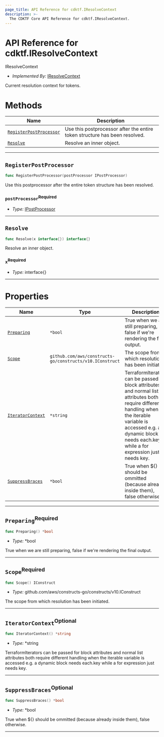 ```yaml
---
page_title: API Reference for cdktf.IResolveContext
description: >-
  The CDKTF Core API Reference for cdktf.IResolveContext.
---
```


<!-- This file is generated through yarn generate-docs -->

# API Reference for cdktf.IResolveContext

   IResolveContext <a name="IResolveContext" id="cdktf.IResolveContext"></a>
  
  - *Implemented By:* <a href="#cdktf.IResolveContext">IResolveContext</a>
  
  Current resolution context for tokens.
  
  # Methods <a name="Methods" id="Methods"></a>
  
  | **Name** | **Description** |
  | --- | --- |
  | <code><a href="#cdktf.IResolveContext.registerPostProcessor">RegisterPostProcessor</a></code> | Use this postprocessor after the entire token structure has been resolved. |
  | <code><a href="#cdktf.IResolveContext.resolve">Resolve</a></code> | Resolve an inner object. |
  
  ---
  
  ## `RegisterPostProcessor` <a name="RegisterPostProcessor" id="cdktf.IResolveContext.registerPostProcessor"></a>
  
  ```go
  func RegisterPostProcessor(postProcessor IPostProcessor)
  ```
  
  Use this postprocessor after the entire token structure has been resolved.
  
  ### `postProcessor`<sup>Required</sup> <a name="postProcessor" id="cdktf.IResolveContext.registerPostProcessor.parameter.postProcessor"></a>
  
  - *Type:* <a href="#cdktf.IPostProcessor">IPostProcessor</a>
  
  ---
  
  ## `Resolve` <a name="Resolve" id="cdktf.IResolveContext.resolve"></a>
  
  ```go
  func Resolve(x interface{}) interface{}
  ```
  
  Resolve an inner object.
  
  ### `x`<sup>Required</sup> <a name="x" id="cdktf.IResolveContext.resolve.parameter.x"></a>
  
  - *Type:* interface{}
  
  ---
  
  # Properties <a name="Properties" id="Properties"></a>
  
  | **Name** | **Type** | **Description** |
  | --- | --- | --- |
  | <code><a href="#cdktf.IResolveContext.property.preparing">Preparing</a></code> | <code>*bool</code> | True when we are still preparing, false if we're rendering the final output. |
  | <code><a href="#cdktf.IResolveContext.property.scope">Scope</a></code> | <code>github.com/aws/constructs-go/constructs/v10.IConstruct</code> | The scope from which resolution has been initiated. |
  | <code><a href="#cdktf.IResolveContext.property.iteratorContext">IteratorContext</a></code> | <code>*string</code> | TerraformIterators can be passed for block attributes and normal list attributes both require different handling when the iterable variable is accessed e.g. a dynamic block needs each.key while a for expression just needs key. |
  | <code><a href="#cdktf.IResolveContext.property.suppressBraces">SuppressBraces</a></code> | <code>*bool</code> | True when ${} should be ommitted (because already inside them), false otherwise. |
  
  ---
  
  ## `Preparing`<sup>Required</sup> <a name="Preparing" id="cdktf.IResolveContext.property.preparing"></a>
  
  ```go
  func Preparing() *bool
  ```
  
  - *Type:* *bool
  
  True when we are still preparing, false if we're rendering the final output.
  
  ---
  
  ## `Scope`<sup>Required</sup> <a name="Scope" id="cdktf.IResolveContext.property.scope"></a>
  
  ```go
  func Scope() IConstruct
  ```
  
  - *Type:* github.com/aws/constructs-go/constructs/v10.IConstruct
  
  The scope from which resolution has been initiated.
  
  ---
  
  ## `IteratorContext`<sup>Optional</sup> <a name="IteratorContext" id="cdktf.IResolveContext.property.iteratorContext"></a>
  
  ```go
  func IteratorContext() *string
  ```
  
  - *Type:* *string
  
  TerraformIterators can be passed for block attributes and normal list attributes both require different handling when the iterable variable is accessed e.g. a dynamic block needs each.key while a for expression just needs key.
  
  ---
  
  ## `SuppressBraces`<sup>Optional</sup> <a name="SuppressBraces" id="cdktf.IResolveContext.property.suppressBraces"></a>
  
  ```go
  func SuppressBraces() *bool
  ```
  
  - *Type:* *bool
  
  True when ${} should be ommitted (because already inside them), false otherwise.
  
  ---
  
